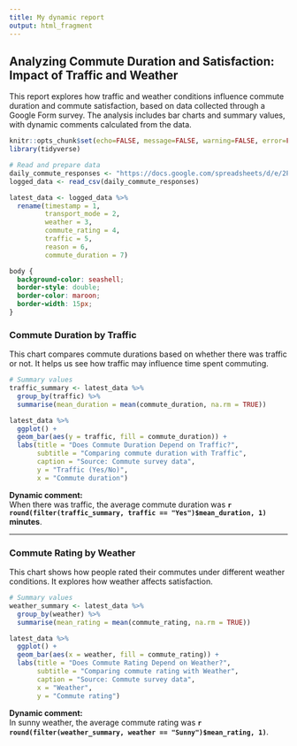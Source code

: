 ```yaml
---
title: My dynamic report
output: html_fragment
---
```


## Analyzing Commute Duration and Satisfaction: Impact of Traffic and Weather

This report explores how traffic and weather conditions influence commute duration and commute satisfaction, based on data collected through a Google Form survey. The analysis includes bar charts and summary values, with dynamic comments calculated from the data.

```r
knitr::opts_chunk$set(echo=FALSE, message=FALSE, warning=FALSE, error=FALSE)
library(tidyverse)

# Read and prepare data
daily_commute_responses <- "https://docs.google.com/spreadsheets/d/e/2PACX-1vRyT9UZWzU53c1qSzB3qSp6XXQyBvq2GfVeahaK3xWSXtT4drOncOVEvOUK_DJ3v-ax9ZHcD4nRbM2z/pub?gid=19179063&single=true&output=csv"
logged_data <- read_csv(daily_commute_responses)

latest_data <- logged_data %>%
  rename(timestamp = 1, 
         transport_mode = 2,  
         weather = 3, 
         commute_rating = 4, 
         traffic = 5, 
         reason = 6, 
         commute_duration = 7)
```

```css
body {
  background-color: seashell; 
  border-style: double;
  border-color: maroon;
  border-width: 15px;
}
```

### Commute Duration by Traffic

This chart compares commute durations based on whether there was traffic or not. It helps us see how traffic may influence time spent commuting.

```r
# Summary values
traffic_summary <- latest_data %>%
  group_by(traffic) %>%
  summarise(mean_duration = mean(commute_duration, na.rm = TRUE))

latest_data %>%
  ggplot() +
  geom_bar(aes(y = traffic, fill = commute_duration)) +
  labs(title = "Does Commute Duration Depend on Traffic?",
       subtitle = "Comparing commute duration with Traffic",
       caption = "Source: Commute survey data",
       y = "Traffic (Yes/No)",
       x = "Commute duration")
```

**Dynamic comment:**  
When there was traffic, the average commute duration was **`r round(filter(traffic_summary, traffic == "Yes")$mean_duration, 1)` minutes**.

---

### Commute Rating by Weather

This chart shows how people rated their commutes under different weather conditions. It explores how weather affects satisfaction.

```r
# Summary values
weather_summary <- latest_data %>%
  group_by(weather) %>%
  summarise(mean_rating = mean(commute_rating, na.rm = TRUE))

latest_data %>%
  ggplot() +
  geom_bar(aes(x = weather, fill = commute_rating)) +
  labs(title = "Does Commute Rating Depend on Weather?",
       subtitle = "Comparing commute rating with Weather",
       caption = "Source: Commute survey data",
       x = "Weather",
       y = "Commute rating")
```

**Dynamic comment:**  
In sunny weather, the average commute rating was **`r round(filter(weather_summary, weather == "Sunny")$mean_rating, 1)`**.

